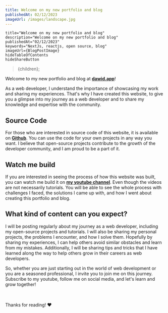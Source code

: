 ```yaml
---
title: Welcome on my new portfolio and blog
publishedAt: 02/12/2023
imageUrl: /images/landscape.jpg
---
```



    title="Welcome on my new portfolio and blog"
    description="Welcome on my new portfolio and blog"
    publishedAt="02/12/2023"
    keywords="NextJs, reactjs, open source, blog"
    imageUrl={BlogPostImage}
    hideTableOfContents
    hideShareButton
>{children}</BlogPostLayout>;

Welcome to my new portfolio and blog at [**dawid.app**](https://dawid.app)!

As a web developer, I understand the importance of showcasing my work and sharing my experiences.
That's why I have created this website, to give you a glimpse into my journey as a web developer and to share my knowledge and expertise with the community.

## Source Code

For those who are interested in source code of this website, it is available on [**Github**](https://github.com/DawidAbram/dawidapp).
You can use the code for your own projects in any way you want.
I believe that open-source projects contribute to the growth of the developer community, and I am proud to be a part of it.

## Watch me build

If you are interested in seeing the process of how this website was built, you can watch me build it on [**my youtube channel**](https://www.youtube.com/@webdevbydawid).
Even though the videos are not necessarily tutorials. You will be able to see the whole process with challenges I faced, the solutions I came up with,
and how I went about creating this portfolio and blog.

## What kind of content can you expect?

I will be posting regularly about my journey as a web developer, including my open-source projects and tutorials.
I will also be sharing my personal projects, the problems I encounter, and how I solve them.
Hopefully by sharing my experiences, I can help others avoid similar obstacles and learn from my mistakes.
Additionally, I will be sharing tips and tricks that I have learned along the way to help others grow in their careers as web developers.

So, whether you are just starting out in the world of web development or you are a seasoned professional, I invite you to join me on this journey.
Subscribe to my youtube, follow me on social media, and let's learn and grow together!

<br/><br/>
Thanks for reading! ❤️
